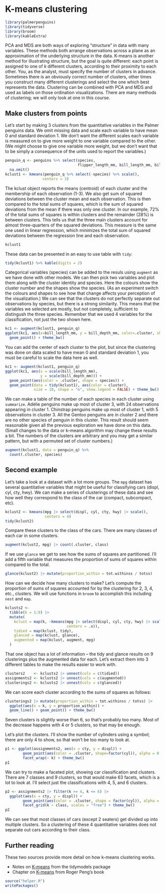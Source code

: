 # K-means clustering {#k-means}

```r
library(palmerpenguins)
library(tidyverse)
library(broom)
library(kableExtra)
```


PCA and MDS are both ways of exploring "structure" in data with many variables. These methods both arrange observations across a plane as an approximation of the underlying structure in the data. K-means is another method for illustrating structure, but the goal is quite different: each point is assigned to one of $k$ different clusters, according to their proximity to each other. You, as the analyst, must specify the number of clusters in advance. Sometimes there is an obviously correct number of clusters, other times you construct many different clusterings and select the one which best represents the data.  Clustering can be combined with PCA and MDS and used as labels on those ordination visualizations. There are many methods of clustering; we will only look at one in this course.


## Make clusters from points

Let's start by making 3 clusters from the quantitative variables in the Palmer penguins data. We omit missing data and scale each variable to have mean 0 and standard deviation 1. We don't want the different scales each variable is measured on to give more weight to one variable compared to the other. (We might choose to give one variable more weight, but we don't want that to be simply a consequence of the units used to report the variables.)

```r
penguin_q <- penguins %>% select(species, 
                                 flipper_length_mm, bill_length_mm, bill_depth_mm, body_mass_g) %>%
  na.omit() 
kclust1 <- kmeans(penguin_q %>% select(-species) %>% scale(),
                 centers = 3)
```

The kclust object reports the means (centroid) of each cluster and the membership of each observation (1-3). We also get sum of squared deviations between the cluster mean and each observation. This is then compared to the total sums of squares, which is the sum of squared deviations from the mean if there was only one cluster. In our example, 72% of the total sums of squares is within clusters and the remainder (28%) is between clusters. This tells us that the three main clusters account for almost three-quarters of the squared deviations. This measure is the same one used in linear regression, which minimizes the total sum of squared deviations between the regression line and each observation.

```r
kclust1
```

These data can be presented in an easy to use table with `tidy`:

```r
tidy(kclust1) %>% kable(digits = 2)
```

Categorical variables (species) can be added to the resuls using `augment` as we have done with other models. We can then pick two variables and plot them along with the cluster identity and species. Here the colours show the cluster number and the shapes show the species. (As an experiment switch the colours and shapes to see how that change affects your perception of the visualization.) We can see that the clusters do not perfectly separate out observations by species, but there is a strong similarity. This means that the variables we selected are mostly, but not completely, sufficient to distingush the three species. Remember that we used 4 variables for the classification, not just the two shown here.

```r
kc1 <- augment(kclust1, penguin_q)
ggplot(kc1, aes(x=bill_length_mm, y = bill_depth_mm, color=.cluster, shape=species)) + 
  geom_point() + theme_bw()
```

You can add the center of each cluster to the plot, but since the clustering was done on data scaled to have mean 0 and standard deviation 1, you must be careful to scale the data here as well.

```r
kc1 <- augment(kclust1, penguin_q)
ggplot(kc1, aes(x = scale(bill_length_mm), 
                y = scale(bill_depth_mm))) + 
  geom_point(aes(color = .cluster, shape = species)) +
  geom_point(data = tidy(kclust1), aes(color = cluster), 
             size = 10, shape = "o", show.legend = FALSE) + theme_bw()
```



We can make a table of the number of each species in each cluster using `summarize`. Adélie penguins make up most of cluster 3, with 24 observations appearing in cluster 1. Chinstrap penguins make up most of cluster 1, with 5 observations in cluster 3. All the Gentoo penguins are in cluster 2 and there are no other species of penguin in this cluster. This result should seem reasonable given all the previous exploration we have done on this data. (Small changes to the data or k-means algorithm may change these results a bit. The numbers of the clusters are arbitrary and you may get a similar pattern, but with a permuted set of cluster numbers.)

```r
augment(kclust1, data = penguin_q) %>%
  count(.cluster, species)
```

## Second example

Let's take a look at a dataset with a lot more groups. The `mpg` dataset has several quantitative variables that might be useful for classifying cars (displ, cyl, cty, hwy). We can make a series of clusterings of these data and see how well they correspond to the class of the car (compact, subcompact, etc).

```r
kclust2 <- kmeans(mpg |> select(displ, cyl, cty, hwy) |> scale(), 
                  centers = 4)
tidy(kclust2)
```

Compare these clusters to the class of the cars. There are many classes of each car in some clusters.

```r
augment(kclust2, mpg) |> count(.cluster, class)
```

If we use `glance` we get to see how the sums of squares are partitioned. I'll add a fifth variable that measures the proportion of sums of squares within compared to the total.

```r
glance(kclust2) |> mutate(proportion_within = tot.withinss / totss)
```

How can we decide how many clusters to make? Let's compute the proportion of sums of squares accounted for by the clustering for 2, 3, 4, etc., clusters. We will use functions in `broom` to accomplish this including `nest` and `map`.

```r
kclusts2 <- 
  tibble(k = 1:9) |>
  mutate(
    kclust = map(k, ~kmeans(mpg |> select(displ, cyl, cty, hwy) |> scale(),
                            centers = .x)),
    tidied = map(kclust, tidy),
    glanced = map(kclust, glance),
    augmented = map(kclust, augment, mpg)
  )
```

That one object has a lot of information -- the tidy and glance results on 9 clusterings plus the augmented data for each. Let's extract them into 3 different tables to make the results easier to work with.

```r
clusters2    <- kclusts2 |> unnest(cols = c(tidied))
assignments2 <- kclusts2 |> unnest(cols = c(augmented))
clusterings2 <- kclusts2 |> unnest(cols = c(glanced))
```

We can score each cluster according to the sums of squares as follows:

```r
clusterings2 |> mutate(proportion_within = tot.withinss / totss) |>
  ggplot(aes(x = k, y = proportion_within)) + 
  geom_line() + geom_point() + theme_bw()
```

Seven clusters is slightly worse than 6, so that's probably too many. Most of the decrease happens with 4 or 5 clusters, so that may be enough.

Let's plot the clusters. I'll show the number of cylinders using a symbol; there are only 4 to show, so that won't be too many to look at.

```r
p1 <- ggplot(assignments2, aes(x = cty, y = displ)) +
        geom_point(aes(color = .cluster, shape=factor(cyl)), alpha = 0.8) + 
        facet_wrap(~ k) + theme_bw()
p1
```

We can try to make a faceted plot, showing car classification and clusters. There are 7 classes and 9 clusters, so that would make 63 facets, which is a lot to look at. I'll select just the classifications with 4, 5, and 6 clusters.

```r
p2 <- assignments2 |> filter(k >= 4, k <= 6) |>
  ggplot(aes(x = cty, y = displ)) +
        geom_point(aes(color = .cluster, shape = factor(cyl)), alpha = 0.8) + 
        facet_grid(k ~ class, scales = "free") + theme_bw()
p2
```

We can see that most classes of cars (except 2 seaters) get divided up into multiple clusters. So a clustering of these 4 quantitative variables does not separate out cars according to their class.


## Further reading

These two sources provide more detail on how k-means clustering works.

* Notes on [K-means](https://www.tidymodels.org/learn/statistics/k-means/) from the tidymodels package
* Chapter on [K-means](https://bookdown.org/rdpeng/exdata/k-means-clustering.html) from Roger Peng's book

```r
source("helper.R")
writePackages()
```

